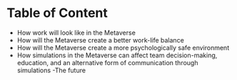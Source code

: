 # Table of Content

- How work will look like in the Metaverse 
- How will the Metaverse create a better work-life balance
- How will the Metaverse create a more psychologically safe environment
- How simulations in the Metaverse can affect team decision-making, education, and an alternative form of communication through simulations 
-The future 



